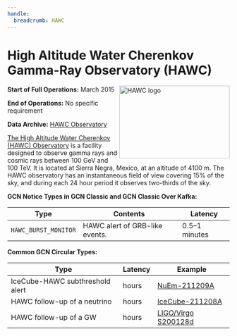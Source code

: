 ```yaml
---
handle:
  breadcrumb: HAWC
---
```



# High Altitude Water Cherenkov Gamma-Ray Observatory (HAWC)

<img
  src={logo}
  align="right"
  width="250"
  height="165"
  alt="HAWC logo"
  className="grid-col-6 mobile-lg:grid-col-4 tablet:grid-col-2 desktop:grid-col-3 height-auto"
/>

**Start of Full Operations:** March 2015

**End of Operations:** No specific requirement

**Data Archive:**
[HAWC Observatory](https://data.hawc-observatory.org/)

[The High Altitude Water Cherenkov (HAWC)
Observatory](https://hawc-observatory.org/) is a facility designed to
observe gamma rays and cosmic rays between 100 GeV and 100 TeV. It is
located at Sierra Negra, Mexico, at an altitude of 4100 m. The HAWC
observatory has an instantaneous field of view covering 15% of the
sky, and during each 24 hour period it observes two-thirds of the sky.

**GCN Notice Types in GCN Classic and GCN Classic Over Kafka:**

<div className="overflow-table">

| Type                 | Contents                       | Latency       |
| -------------------- | ------------------------------ | ------------- |
| `HAWC_BURST_MONITOR` | HAWC alert of GRB-like events. | 0.5–1 minutes |

</div>

**Common GCN Circular Types:**

<div className="overflow-table">

| Type                            | Latency | Example                                                          |
| ------------------------------- | ------- | ---------------------------------------------------------------- |
| IceCube-HAWC subthreshold alert | hours   | [NuEm-211209A](https://gcn.gsfc.nasa.gov/gcn3/31192.gcn3)        |
| HAWC follow-up of a neutrino    | hours   | [IceCube-211208A](https://gcn.gsfc.nasa.gov/gcn3/31199.gcn3)     |
| HAWC follow-up of a GW          | hours   | [LIGO/Virgo S200128d](https://gcn.gsfc.nasa.gov/gcn3/26907.gcn3) |

</div>
